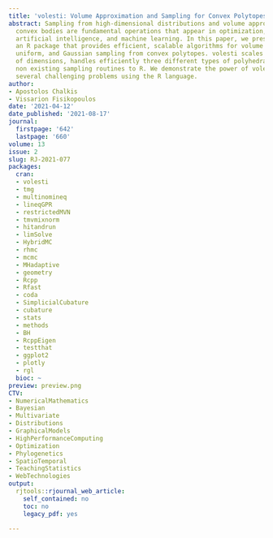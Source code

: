 ```yaml
---
title: 'volesti: Volume Approximation and Sampling for Convex Polytopes in R'
abstract: Sampling from high-dimensional distributions and volume approximation of
  convex bodies are fundamental operations that appear in optimization, finance, engineering,
  artificial intelligence, and machine learning. In this paper, we present volesti,
  an R package that provides efficient, scalable algorithms for volume estimation,
  uniform, and Gaussian sampling from convex polytopes. volesti scales to hundreds
  of dimensions, handles efficiently three different types of polyhedra and pro vides
  non existing sampling routines to R. We demonstrate the power of volesti by solving
  several challenging problems using the R language.
author:
- Apostolos Chalkis
- Vissarion Fisikopoulos
date: '2021-04-12'
date_published: '2021-08-17'
journal:
  firstpage: '642'
  lastpage: '660'
volume: 13
issue: 2
slug: RJ-2021-077
packages:
  cran:
  - volesti
  - tmg
  - multinomineq
  - lineqGPR
  - restrictedMVN
  - tmvmixnorm
  - hitandrun
  - limSolve
  - HybridMC
  - rhmc
  - mcmc
  - MHadaptive
  - geometry
  - Rcpp
  - Rfast
  - coda
  - SimplicialCubature
  - cubature
  - stats
  - methods
  - BH
  - RcppEigen
  - testthat
  - ggplot2
  - plotly
  - rgl
  bioc: ~
preview: preview.png
CTV:
- NumericalMathematics
- Bayesian
- Multivariate
- Distributions
- GraphicalModels
- HighPerformanceComputing
- Optimization
- Phylogenetics
- SpatioTemporal
- TeachingStatistics
- WebTechnologies
output:
  rjtools::rjournal_web_article:
    self_contained: no
    toc: no
    legacy_pdf: yes

---
```

